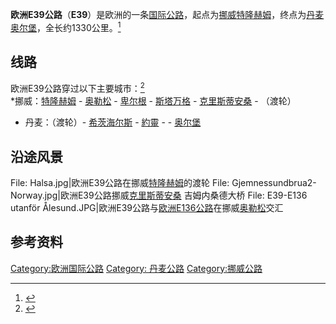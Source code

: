 {{Infobox road2
| country=EUR
| marker_image= [[File:Tabliczka_E39.svg|100px]]
| length_km = 1330
| map        = E39 route.jpg
| direction_a = 北
| terminus_a = [[挪威|挪威]][[特隆赫姆|特隆赫姆]]
| junction   = 
| direction_b = 南
| terminus_b = [[丹麥|丹麥]][[奥尔堡|奥尔堡]]
| countries  = {{NOR}}<br>{{DEN}}
}}
'''欧洲E39公路'''（'''E39'''）是欧洲的一条[[欧洲国际公路|国际公路]]，起点为[[挪威|挪威]][[特隆赫姆|特隆赫姆]]，终点为[[丹麦|丹麦]][[奥尔堡|奥尔堡]]，全长约1330公里。<ref>{{Cite web |url = http://www.elbruz.org/eroads/E39.htm |title = E39 |publisher = Elbruz |accessdate = 20 April 2015 |archive-date = 2016-03-03 |archive-url = https://web.archive.org/web/20160303204020/http://www.elbruz.org/eroads/E39.htm |dead-url = no }}</ref>

== 线路 ==
欧洲E39公路穿过以下主要城市：<ref>{{Cite web |url = https://www.unece.org/fileadmin/DAM/trans/conventn/ECE-TRANS-SC1-384e.pdf |title = AGR 2008 revised-384en bis - unece |publisher = UN Treaty Collection |accessdate = 20 April 2015 |archive-date = 2016-03-03 |archive-url = https://web.archive.org/web/20160303232948/http://www.unece.org/fileadmin/DAM/trans/conventn/ECE-TRANS-SC1-384e.pdf |dead-url = no }}</ref><br />
*挪威：[[特隆赫姆|特隆赫姆]] - [[奥勒松|奥勒松]] - [[卑尔根|卑尔根]] - [[斯塔万格|斯塔万格]] - [[克里斯蒂安桑|克里斯蒂安桑]] - （渡轮） 
*丹麦：（渡轮）- [[希茨海尔斯|希茨海尔斯]] - [[約靈|約靈]] - {{le|诺勒松比|Nørresundby}} - [[奥尔堡|奥尔堡]]

==沿途风景==
{{commonscat|E39}}
<gallery>
File: Halsa.jpg|欧洲E39公路在挪威[[特隆赫姆|特隆赫姆]]的渡轮
File: Gjemnessundbrua2-Norway.jpg|欧洲E39公路挪威[[克里斯蒂安桑|克里斯蒂安桑]] 吉姆内桑德大桥
File: E39-E136 utanför Ålesund.JPG|欧洲E39公路与[[欧洲E136公路|欧洲E136公路]]在挪威[[奥勒松|奥勒松]]交汇
</gallery>

==参考资料==
{{reflist}}

{{欧洲国际公路网}}

[[Category:欧洲国际公路|Category:欧洲国际公路]]
[[Category:_丹麦公路|Category: 丹麦公路]]
[[Category:挪威公路|Category:挪威公路]]